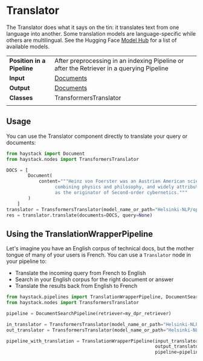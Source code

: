 # Translator

The Translator does what it says on the tin: it translates text from one language into another.
Some translation models are language-specific while others are multilingual.
See the Hugging Face [Model Hub](https://huggingface.co/models?pipeline_tag=translation&sort=downloads) for a list of available models.

|||
|-------------|-----------------------------------------------------------------------------------------------------------------------------------------------------------------------------|
|__Position in a Pipeline__| After preprocessing in an indexing Pipeline or after the Retriever in a querying Pipeline |
|__Input__       | [Documents](/components/v1.8.0/documents-answers-labels#document)                                                                                                                                                                  |
|__Output__      | [Documents](/components/v1.8.0/documents-answers-labels#document)                                                                                                             |
|__Classes__     | TransformersTranslator                                                                                                           |
|||

## Usage

You can use the Translator component directly to translate your query or documents:

```python
from haystack import Document
from haystack.nodes import TransformersTranslator

DOCS = [
        Document(
            content="""Heinz von Foerster was an Austrian American scientist
                  combining physics and philosophy, and widely attributed
                  as the originator of Second-order cybernetics."""
        )
    ]
translator = TransformersTranslator(model_name_or_path="Helsinki-NLP/opus-mt-en-fr")
res = translator.translate(documents=DOCS, query=None)
```

## Using the TranslationWrapperPipeline

Let's imagine you have an English corpus of technical docs, but the mother tongue of many of your users is French.
You can use a `Translator` node in your pipeline to:

- Translate the incoming query from French to English
- Search in your English corpus for the right document or answer
- Translate the results back from English to French

```python
from haystack.pipelines import TranslationWrapperPipeline, DocumentSearchPipeline
from haystack.nodes import TransformersTranslator

pipeline = DocumentSearchPipeline(retriever=my_dpr_retriever)

in_translator = TransformersTranslator(model_name_or_path="Helsinki-NLP/opus-mt-fr-en")
out_translator = TransformersTranslator(model_name_or_path="Helsinki-NLP/opus-mt-en-fr")

pipeline_with_translation = TranslationWrapperPipeline(input_translator=in_translator,
                                                       output_translator=out_translator,
                                                       pipeline=pipeline)
```


